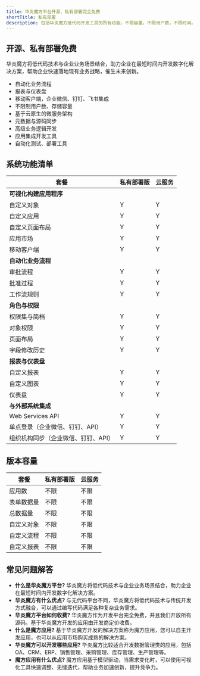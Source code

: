 ```yaml
---
title: 华炎魔方平台开源、私有部署完全免费
shortTitle: 私有部署
description: 包括华炎魔方低代码开发工具的所有功能，不限容量，不限用户数，不限时间。
---
```


## 开源、私有部署免费

华炎魔方将低代码技术与企业业务场景结合，助力企业在最短时间内开发数字化解决方案，帮助企业快速落地现有业务战略，催生未来创新。

- 自动化业务流程
- 报表与仪表盘
- 移动客户端，企业微信、钉钉、飞书集成
- 不限制用户数、存储容量
- 基于云原生的微服务架构
- 元数据与源码同步
- 高级业务逻辑开发
- 应用集成开发工具
- 自动化测试、部署工具

## 系统功能清单

| 套餐 | 私有部署版 | 云服务 |
|----|----|----|
| **可视化构建应用程序** |    |    |
| 自定义对象 | Y | Y |
| 自定义应用 | Y | Y |
| 自定义页面布局 | Y | Y |
| 应用市场 | Y | Y |
| 移动客户端 | Y | Y |
| **自动化业务流程** |    |    |
| 审批流程 | Y | Y |
| 批准过程 | Y | Y |
| 工作流规则 | Y | Y |
| **角色与权限** |    |    |
| 权限集与简档 | Y | Y |
| 对象权限 | Y | Y |
| 页面布局 | Y | Y |
| 字段修改历史 | Y | Y |
| **报表与仪表盘** |    |    |
| 自定义报表 | Y | Y |
| 自定义图表 | Y | Y |
| 仪表盘 | Y | Y |
| **与外部系统集成** |    |    |
| Web Services API | Y | Y |
| 单点登录（企业微信、钉钉、API） | Y | Y |
| 组织机构同步（企业微信、钉钉、API） | Y | Y |

## 版本容量

| 套餐 | 私有部署版 | 云服务 |
|----|----|----|
| 应用数 | 不限 | 不限 |
| 表单数据量 | 不限 | 不限 |
| 总数据量 | 不限 | 不限 |
| 自定义对象 | 不限 | 不限 |
| 自定义流程 | 不限 | 不限 |
| 自定义报表 | 不限 | 不限 |


## 常见问题解答

* **什么是华炎魔方平台?** 华炎魔方将低代码技术与企业业务场景结合，助力企业在最短时间内开发数字化解决方案。
* **华炎魔方有什么优点?** 与无代码平台不同，华炎魔方将低代码技术与传统开发方式融合，可以通过编写代码满足各种复杂业务需求。
* **华炎魔方平台如何收费?** 华炎魔方作为开发平台完全免费，并且我们开放所有源码。基于华炎魔方开发的应用由开发商定价收费。
* **什么是魔方应用?** 基于华炎魔方开发的解决方案称为魔方应用，您可以自主开发应用，也可以从应用市场购买成熟的解决方案。
* **华炎魔方可以开发哪些应用?** 华炎魔方比较适合开发数据管理类的应用，包括OA、CRM、ERP、销售管理、采购管理、库存管理、生产管理等。
* **魔方应用有什么优点?** 魔方应用基于模型驱动，当需求变化时，可以使用可视化工具快速调整、无缝迭代，帮助业务加速创新，提升竞争力。

